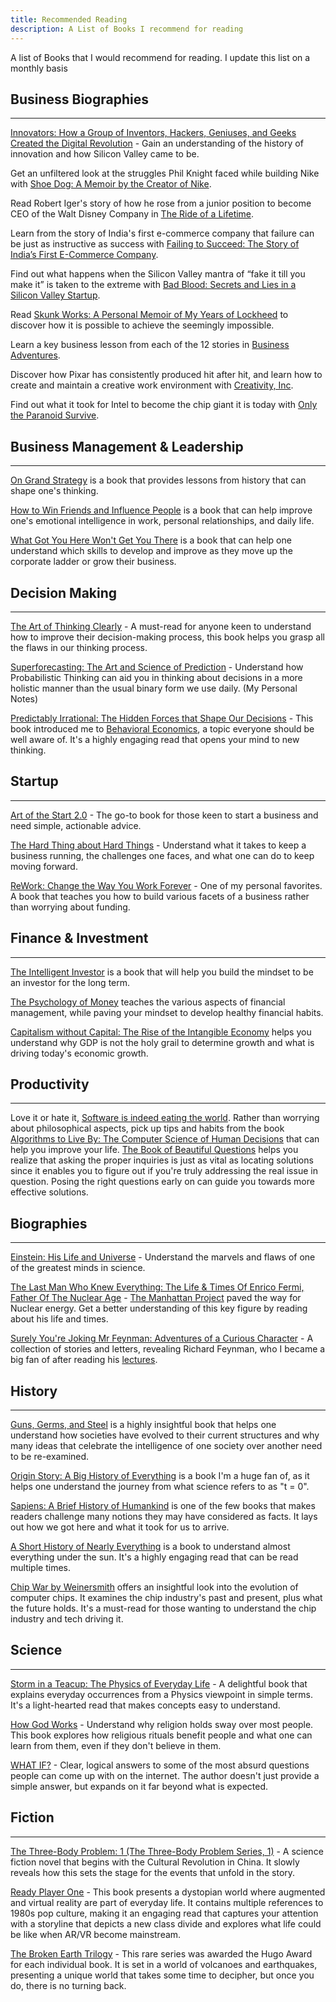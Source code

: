 ```yaml
---
title: Recommended Reading
description: A List of Books I recommend for reading
---
```



A list of Books that I would recommend for reading. I update this list on a monthly basis


## Business Biographies
--------------------

[Innovators: How a Group of Inventors, Hackers, Geniuses, and Geeks Created the Digital Revolution](https://amzn.to/3Rj4Bfj) - Gain an understanding of the history of innovation and how Silicon Valley came to be.

Get an unfiltered look at the struggles Phil Knight faced while building Nike with [Shoe Dog: A Memoir by the Creator of Nike](https://amzn.to/3cLD7zY). 

Read Robert Iger's story of how he rose from a junior position to become CEO of the Walt Disney Company in [The Ride of a Lifetime](https://amzn.to/3ASJedy). 

Learn from the story of India's first e-commerce company that failure can be just as instructive as success with [Failing to Succeed: The Story of India’s First E-Commerce Company](https://www.amazon.in/Failing-Succeed-Indias-Commerce-Company/dp/8129148021/ref=sr_1_1?crid=1YWCTVSNDCWQ1&keywords=failing+to+succeed&qid=1662548759&sprefix=failing+to+s%2Caps%2C227&sr=8-1). 

Find out what happens when the Silicon Valley mantra of “fake it till you make it” is taken to the extreme with [Bad Blood: Secrets and Lies in a Silicon Valley Startup](https://amzn.to/3AWudHD). 

Read [Skunk Works: A Personal Memoir of My Years of Lockheed](https://amzn.to/3RMD71v) to discover how it is possible to achieve the seemingly impossible.

 Learn a key business lesson from each of the 12 stories in [Business Adventures](https://amzn.to/3qdTYOZ). 

Discover how Pixar has consistently produced hit after hit, and learn how to create and maintain a creative work environment with [Creativity, Inc](https://amzn.to/3dYz6Zh). 

Find out what it took for Intel to become the chip giant it is today with [Only the Paranoid Survive](https://amzn.to/3BhZczu).

## Business Management & Leadership
--------------------------------

[On Grand Strategy](https://amzn.to/3KQeEpq) is a book that provides lessons from history that can shape one's thinking.

[How to Win Friends and Influence People](https://amzn.to/3TOc5IN) is a book that can help improve one's emotional intelligence in work, personal relationships, and daily life.

[What Got You Here Won't Get You There](https://amzn.to/3AXjs8d) is a book that can help one understand which skills to develop and improve as they move up the corporate ladder or grow their business.

## Decision Making
---------------

[The Art of Thinking Clearly](https://amzn.to/3TMfQyr) - A must-read for anyone keen to understand how to improve their decision-making process, this book helps you grasp all the flaws in our thinking process.

[Superforecasting: The Art and Science of Prediction](https://amzn.to/3d1ldZZ) - Understand how Probabilistic Thinking can aid you in thinking about decisions in a more holistic manner than the usual binary form we use daily. (My Personal Notes)

[Predictably Irrational: The Hidden Forces that Shape Our Decisions](https://amzn.to/3Rvs3Wu) - This book introduced me to [Behavioral Economics](https://en.wikipedia.org/wiki/Behavioral_Economics), a topic everyone should be well aware of. It's a highly engaging read that opens your mind to new thinking.
    

## Startup
-------

[Art of the Start 2.0](https://amzn.to/3dXNpgT) - The go-to book for those keen to start a business and need simple, actionable advice.

[The Hard Thing about Hard Things](https://amzn.to/3fk8jXJ) - Understand what it takes to keep a business running, the challenges one faces, and what one can do to keep moving forward.

[ReWork: Change the Way You Work Forever](https://amzn.to/3y3FAx8) - One of my personal favorites. A book that teaches you how to build various facets of a business rather than worrying about funding.

## Finance & Investment
--------------------

[The Intelligent Investor](https://amzn.to/3E30XCr) is a book that will help you build the mindset to be an investor for the long term.

 [The Psychology of Money](https://amzn.to/3y4V6IP) teaches the various aspects of financial management, while paving your mindset to develop healthy financial habits.

 [Capitalism without Capital: The Rise of the Intangible Economy](https://amzn.to/3SIkU5p) helps you understand why GDP is not the holy grail to determine growth and what is driving today's economic growth.

## Productivity
------------

Love it or hate it, [Software is indeed eating the world](https://azexplained.com/how-software-is-eating-the-world/). Rather than worrying about philosophical aspects, pick up tips and habits from the book [Algorithms to Live By: The Computer Science of Human Decisions](https://amzn.to/3SIT357) that can help you improve your life.
[The Book of Beautiful Questions](https://amzn.to/47F7f7N) helps you realize that asking the proper inquiries is just as vital as locating solutions since it enables you to figure out if you're truly addressing the real issue in question. Posing the right questions early on can guide you towards more effective solutions.

## Biographies
-----------

[Einstein: His Life and Universe](https://amzn.to/3BsLxFX) - Understand the marvels and flaws of one of the greatest minds in science.

[The Last Man Who Knew Everything: The Life & Times Of Enrico Fermi, Father Of The Nuclear Age](https://amzn.to/3KWKlxz) - [The Manhattan Project](https://en.wikipedia.org/wiki/Manhattan%5C%5C_Project) paved the way for Nuclear energy. Get a better understanding of this key figure by reading about his life and times.

[Surely You're Joking Mr Feynman: Adventures of a Curious Character](https://amzn.to/3BnYDEk) - A collection of stories and letters, revealing Richard Feynman, who I became a big fan of after reading his [lectures](https://www.feynmanlectures.caltech.edu/).

## History
-------

[Guns, Germs, and Steel](https://amzn.to/3UKg61r) is a highly insightful book that helps one understand how societies have evolved to their current structures and why many ideas that celebrate the intelligence of one society over another need to be re-examined.

[Origin Story: A Big History of Everything](https://amzn.to/3Rpjz2o) is a book I'm a huge fan of, as it helps one understand the journey from what science refers to as "t = 0".

[Sapiens: A Brief History of Humankind](https://amzn.to/3URvgSj) is one of the few books that makes readers challenge many notions they may have considered as facts. It lays out how we got here and what it took for us to arrive.

[A Short History of Nearly Everything](https://amzn.to/3dZJkJ2) is a book to understand almost everything under the sun. It's a highly engaging read that can be read multiple times.

[Chip War by Weinersmith](https://amzn.to/3WS9iP9) offers an insightful look into the evolution of computer chips. It examines the chip industry's past and present, 
plus what the future holds. It's a must-read for those wanting to understand the chip industry and tech driving it.

## Science
-------

[Storm in a Teacup: The Physics of Everyday Life](https://amzn.to/3BnHlao) - A delightful book that explains everyday occurrences from a Physics viewpoint in simple terms. It's a light-hearted read that makes concepts easy to understand.

[How God Works](https://amzn.to/3LSKse7) - Understand why religion holds sway over most people. This book explores how religious rituals benefit people and what one can learn from them, even if they don't believe in them.

[WHAT IF?](https://amzn.to/3SIVIvD) - Clear, logical answers to some of the most absurd questions people can come up with on the internet. The author doesn't just provide a simple answer, but expands on it far beyond what is expected.

## Fiction
-------

[The Three-Body Problem: 1 (The Three-Body Problem Series, 1)](https://amzn.to/3SJ2xgL) - A science fiction novel that begins with the Cultural Revolution in China. It slowly reveals how this sets the stage for the events that unfold in the story.

[Ready Player One](https://amzn.to/3y4BggN) - This book presents a dystopian world where augmented and virtual reality are part of everyday life. It contains multiple references to 1980s pop culture, making it an engaging read that captures your attention with a storyline that depicts a new class divide and explores what life could be like when AR/VR become mainstream.

[The Broken Earth Trilogy](https://amzn.to/3Cl7Xcs) - This rare series was awarded the Hugo Award for each individual book. It is set in a world of volcanoes and earthquakes, presenting a unique world that takes some time to decipher, but once you do, there is no turning back.